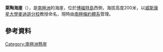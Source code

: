 {{coord|76|57|S|167|0|E|source:GNIS|display=title}}

'''萊陶海崖'''（{{lang-en|Lettau Bluff}}），是[[南極洲|南極洲]]的海崖，位於[[博福特島|博福特島]]西側，海拔高度200米，以[[威斯康星大學麥迪遜分校|威斯康星大學麥迪遜分校]]教授命名，現時由[[南極條約體系|南極條約體系]]管理。

==參考資料==
{{cite gnis | type = antarid | id = 17733| name = Lettau Bluff | accessdate = 2013-06-11}}

[[Category:南極洲懸崖|Category:南極洲懸崖]]


{{Antarctica-geo-stub}}